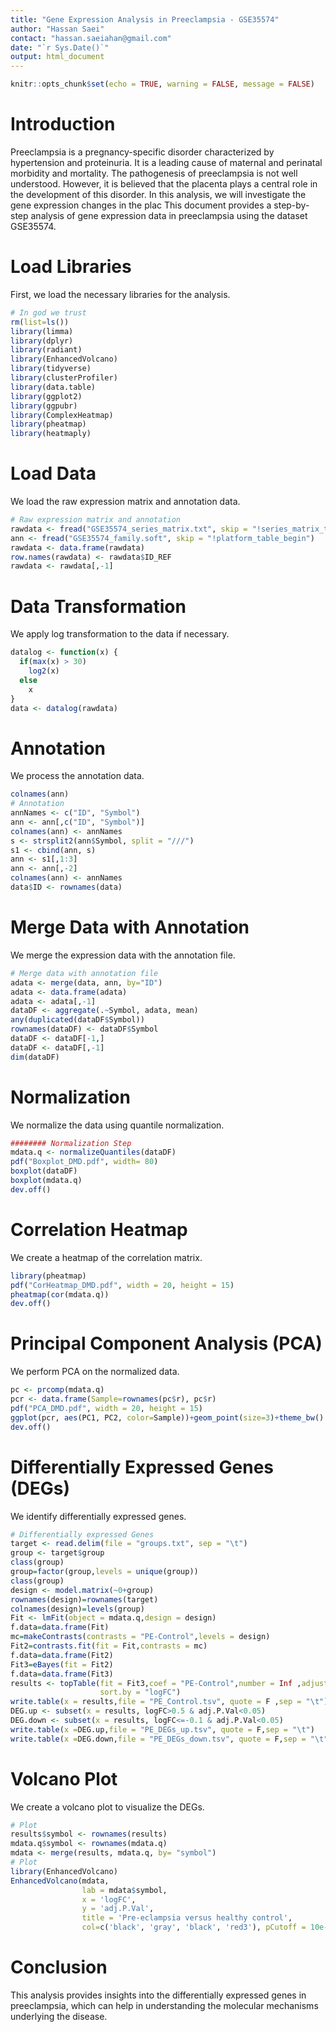 ```yaml
---
title: "Gene Expression Analysis in Preeclampsia - GSE35574"
author: "Hassan Saei"
contact: "hassan.saeiahan@gmail.com"
date: "`r Sys.Date()`"
output: html_document
---
```


```r
knitr::opts_chunk$set(echo = TRUE, warning = FALSE, message = FALSE)
```

# Introduction

Preeclampsia is a pregnancy-specific disorder characterized by hypertension and proteinuria. It is a leading cause of maternal and perinatal morbidity and mortality. The pathogenesis of preeclampsia is not well understood. However, it is believed that the placenta plays a central role in the development of this disorder. In this analysis, we will investigate the gene expression changes in the plac
This document provides a step-by-step analysis of gene expression data in preeclampsia using the dataset GSE35574.

# Load Libraries

First, we load the necessary libraries for the analysis.

```r
# In god we trust
rm(list=ls())
library(limma)
library(dplyr)
library(radiant)
library(EnhancedVolcano)
library(tidyverse)
library(clusterProfiler)
library(data.table)
library(ggplot2)
library(ggpubr)
library(ComplexHeatmap)
library(pheatmap)
library(heatmaply)
```

# Load Data
We load the raw expression matrix and annotation data.

```r
# Raw expression matrix and annotation
rawdata <- fread("GSE35574_series_matrix.txt", skip = "!series_matrix_table_begin")
ann <- fread("GSE35574_family.soft", skip = "!platform_table_begin")
rawdata <- data.frame(rawdata)
row.names(rawdata) <- rawdata$ID_REF
rawdata <- rawdata[,-1]
```

# Data Transformation

We apply log transformation to the data if necessary.

```r
datalog <- function(x) {
  if(max(x) > 30)
    log2(x)
  else
    x
}
data <- datalog(rawdata)
```

# Annotation

We process the annotation data.

```r
colnames(ann)
# Annotation
annNames <- c("ID", "Symbol")
ann <- ann[,c("ID", "Symbol")]
colnames(ann) <- annNames
s <- strsplit2(ann$Symbol, split = "///")
s1 <- cbind(ann, s)
ann <- s1[,1:3]
ann <- ann[,-2]
colnames(ann) <- annNames
data$ID <- rownames(data)
```

# Merge Data with Annotation
We merge the expression data with the annotation file.

```r
# Merge data with annotation file
adata <- merge(data, ann, by="ID")
adata <- data.frame(adata)
adata <- adata[,-1]
dataDF <- aggregate(.~Symbol, adata, mean)
any(duplicated(dataDF$Symbol))
rownames(dataDF) <- dataDF$Symbol
dataDF <- dataDF[-1,]
dataDF <- dataDF[,-1]
dim(dataDF)

```


# Normalization
We normalize the data using quantile normalization.

```r
######## Normalization Step
mdata.q <- normalizeQuantiles(dataDF)
pdf("Boxplot_DMD.pdf", width= 80)
boxplot(dataDF)
boxplot(mdata.q)
dev.off()
```

# Correlation Heatmap
We create a heatmap of the correlation matrix.

```r
library(pheatmap)
pdf("CorHeatmap_DMD.pdf", width = 20, height = 15)
pheatmap(cor(mdata.q))
dev.off()
```

# Principal Component Analysis (PCA)
We perform PCA on the normalized data.

```r
pc <- prcomp(mdata.q)
pcr <- data.frame(Sample=rownames(pc$r), pc$r)
pdf("PCA_DMD.pdf", width = 20, height = 15)
ggplot(pcr, aes(PC1, PC2, color=Sample))+geom_point(size=3)+theme_bw()
dev.off()

```

# Differentially Expressed Genes (DEGs)
We identify differentially expressed genes.

```r
# Differentially expressed Genes
target <- read.delim(file = "groups.txt", sep = "\t")
group <- target$group
class(group)
group=factor(group,levels = unique(group))
class(group)
design <- model.matrix(~0+group)
rownames(design)=rownames(target)
colnames(design)=levels(group)
Fit <- lmFit(object = mdata.q,design = design)
f.data=data.frame(Fit)
mc=makeContrasts(contrasts = "PE-Control",levels = design)
Fit2=contrasts.fit(fit = Fit,contrasts = mc)
f.data=data.frame(Fit2)
Fit3=eBayes(fit = Fit2)
f.data=data.frame(Fit3)
results <- topTable(fit = Fit3,coef = "PE-Control",number = Inf ,adjust.method = "BH",
                    sort.by = "logFC")
write.table(x = results,file = "PE_Control.tsv", quote = F ,sep = "\t")
DEG.up <- subset(x = results, logFC>0.5 & adj.P.Val<0.05)
DEG.down <- subset(x = results, logFC<=-0.1 & adj.P.Val<0.05)
write.table(x =DEG.up,file = "PE_DEGs_up.tsv", quote = F,sep = "\t")
write.table(x =DEG.down,file = "PE_DEGs_down.tsv", quote = F,sep = "\t")
```

# Volcano Plot
We create a volcano plot to visualize the DEGs.

```r
# Plot
results$symbol <- rownames(results)
mdata.q$symbol <- rownames(mdata.q)
mdata <- merge(results, mdata.q, by= "symbol")
# Plot
library(EnhancedVolcano)
EnhancedVolcano(mdata,
                lab = mdata$symbol,
                x = 'logFC',
                y = 'adj.P.Val',
                title = 'Pre-eclampsia versus healthy control',
                col=c('black', 'gray', 'black', 'red3'), pCutoff = 10e-2, FCcutoff = 0.5)
```

# Conclusion
This analysis provides insights into the differentially expressed genes in preeclampsia, which can help in understanding the molecular mechanisms underlying the disease.




